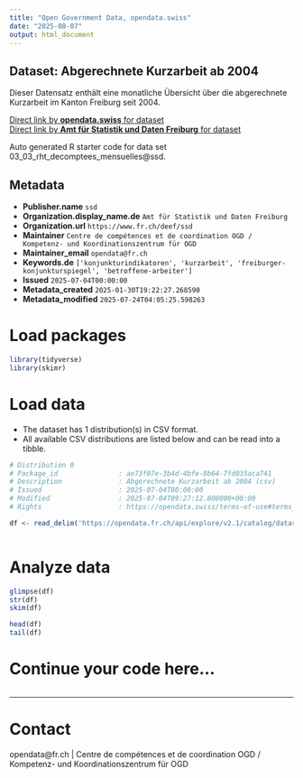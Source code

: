 ```yaml
---
title: "Open Government Data, opendata.swiss"
date: "2025-08-07"
output: html_document
---
```


## Dataset: Abgerechnete Kurzarbeit ab 2004

Dieser Datensatz enthält eine monatliche Übersicht über die abgerechnete Kurzarbeit im Kanton Freiburg seit 2004.

[Direct link by **opendata.swiss** for dataset](https://opendata.swiss/de/dataset/abgerechnete-kurzarbeit-ab-2002)<br>
[Direct link by **Amt für Statistik und Daten Freiburg** for dataset](https://opendata.fr.ch/explore/dataset/03_03_rht_decomptees_mensuelles/)

Auto generated R starter code for data set 03_03_rht_decomptees_mensuelles@ssd.

## Metadata

- **Publisher.name** `ssd`
- **Organization.display_name.de** `Amt für Statistik und Daten Freiburg`
- **Organization.url** `https://www.fr.ch/deef/ssd`
- **Maintainer** `Centre de compétences et de coordination OGD / Kompetenz- und Koordinationszentrum für OGD`
- **Maintainer_email** `opendata@fr.ch`
- **Keywords.de** `['konjunkturindikatoren', 'kurzarbeit', 'freiburger-konjunkturspiegel', 'betroffene-arbeiter']`
- **Issued** `2025-07-04T00:00:00`
- **Metadata_created** `2025-01-30T19:22:27.268590`
- **Metadata_modified** `2025-07-24T04:05:25.598263`


# Load packages

```r

library(tidyverse)
library(skimr)

```

# Load data

-   The dataset has 1 distribution(s) in CSV format.
-   All available CSV distributions are listed below and can be read into a tibble.

```r

# Distribution 0
# Package_id               : ae73f07e-3b4d-4bfe-8b64-7fd035aca741
# Description              : Abgerechnete Kurzarbeit ab 2004 (csv)
# Issued                   : 2025-07-04T00:00:00
# Modified                 : 2025-07-04T09:27:12.808000+00:00
# Rights                   : https://opendata.swiss/terms-of-use#terms_by

df <- read_delim('https://opendata.fr.ch/api/explore/v2.1/catalog/datasets/03_03_rht_decomptees_mensuelles/exports/csv?use_labels=true')



```

# Analyze data

```r

glimpse(df)
str(df)
skim(df)

head(df)
tail(df)

```

# Continue your code here...

```r

```

------------------------------------------------------------------------

# Contact

opendata@fr.ch | Centre de compétences et de coordination OGD / Kompetenz- und Koordinationszentrum für OGD
